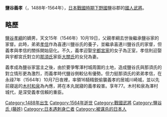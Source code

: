 {{unreferenced|time=2017-02-08T07:15:26+00:00}}
'''鹽谷義孝'''（{{lang|ja|塩谷 義孝、しおたに よしたか}}，1488年-1564年），[[戰國_(日本)|日本戰國時期]][[下野國|下野國]]鹽谷郡的[[國人|國人]][[武將|武將]]。

== 略歷 ==
[[鹽谷孝綱|鹽谷孝綱]]的嫡男，天文15年（1546年）10月19日，父親孝綱去世後繼承鹽谷家的家督。此時，弟弟[[鹽谷孝信|孝信]]作為喜連川鹽谷氏的養子，並繼承喜連川鹽谷氏的家督，但義孝與孝信的關係開始惡化。不久，義孝迎娶[[宇都宮氏|宇都宮家]]的女子為正室，孝信則迎娶與宇都宮氏對立的[[那須氏|那須氏]]家臣[[大關氏|大關氏]]的女兒為妻。

義孝成為鹽谷家當主之後，由於要爭奪澤村城周圍的土地，造成鹽谷氏與那須氏的對立情形更為激烈，而義孝時代鹽谷側較佔有優勢。但力挺那須氏的弟弟孝信，在永祿7年（1564年）10月7日夜裡，率領16騎精鋭偷襲義孝的居城川崎城，並以先前寢返的[[木村和泉|木村和泉]]為內應，將在本丸就寢的義孝殺害。享年77。木村和泉為澤村城代，是深受義孝信賴的重臣。

[[Category:1488年出生|Category:1488年出生]]
[[Category:1564年逝世|Category:1564年逝世]]
[[Category:戰國武將|Category:戰國武將]]
[[Category:鹽谷氏_(藤姓)|Category:鹽谷氏 (藤姓)]]
[[Category:日本遇刺身亡者|Category:日本遇刺身亡者]]
[[Category:被谋杀的日本人|Category:被谋杀的日本人]]